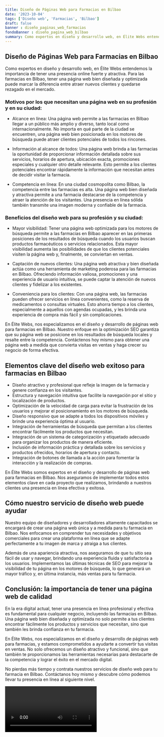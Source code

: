 ```yaml
---
title: Diseño de Páginas Web para Farmacias en Bilbao
date: '2023-10-04'
tags: ['Diseño web', 'Farmacias', 'Bilbao']
draft: false
banner : diseño_paginas_web_farmacias
fondoBanner : diseño_pagina_web_bilbao
summary: Como expertos en diseño y desarrollo web, en Élite Webs entendemos la importancia de tener una presencia online fuerte y atractiva. Para las farmacias en Bilbao, tener una página web bien diseñada y optimizada puede marcar la diferencia entre atraer nuevos clientes y quedarse rezagado en el mercado.
---
```


## Diseño de Páginas Web para Farmacias en Bilbao

Como expertos en diseño y desarrollo web, en Élite Webs entendemos la importancia de tener una presencia online fuerte y atractiva. Para las farmacias en Bilbao, tener una página web bien diseñada y optimizada puede marcar la diferencia entre atraer nuevos clientes y quedarse rezagado en el mercado.

### Motivos por los que necesitan una página web en su profesión y en su ciudad:

- Alcance en línea: Una página web permite a las farmacias en Bilbao llegar a un público más amplio y diverso, tanto local como internacionalmente. No importa en qué parte de la ciudad se encuentren, una página web bien posicionada en los motores de búsqueda puede atraer clientes potenciales de todos los rincones.

- Información al alcance de todos: Una página web brinda a las farmacias la oportunidad de proporcionar información detallada sobre sus servicios, horarios de apertura, ubicación exacta, promociones especiales y cualquier otro detalle relevante. Esto permite a los clientes potenciales encontrar rápidamente la información que necesitan antes de decidir visitar la farmacia.

- Competencia en línea: En una ciudad cosmopolita como Bilbao, la competencia entre las farmacias es alta. Una página web bien diseñada y atractiva permite a una farmacia destacarse de la competencia y atraer la atención de los visitantes. Una presencia en línea sólida también transmite una imagen moderna y confiable de la farmacia.

### Beneficios del diseño web para su profesión y su ciudad:

- Mayor visibilidad: Tener una página web optimizada para los motores de búsqueda permite a las farmacias en Bilbao aparecer en las primeras posiciones de los resultados de búsqueda cuando los usuarios buscan productos farmacéuticos o servicios relacionados. Esta mayor visibilidad aumenta las posibilidades de que los clientes potenciales visiten la página web y, finalmente, se conviertan en ventas.

- Captación de nuevos clientes: Una página web atractiva y bien diseñada actúa como una herramienta de marketing poderosa para las farmacias en Bilbao. Ofreciendo información valiosa, promociones y una experiencia de usuario intuitiva, se puede captar la atención de nuevos clientes y fidelizar a los existentes.

- Conveniencia para los clientes: Con una página web, las farmacias pueden ofrecer servicios en línea convenientes, como la reserva de medicamentos o consultas virtuales. Esto ahorra tiempo a los clientes, especialmente a aquellos con agendas ocupadas, y les brinda una experiencia de compra más fácil y sin complicaciones.

En Élite Webs, nos especializamos en el diseño y desarrollo de páginas web para farmacias en Bilbao. Nuestro enfoque en la optimización SEO garantiza que su página web se posicione en los resultados de búsqueda locales y resalte entre la competencia. Contáctenos hoy mismo para obtener una página web a medida que convierta visitas en ventas y haga crecer su negocio de forma efectiva.

<GifSeo />

<Cta />

## Elementos clave del diseño web exitoso para farmacias en Bilbao

- Diseño atractivo y profesional que refleje la imagen de la farmacia y genere confianza en los visitantes.
- Estructura y navegación intuitiva que facilite la navegación por el sitio y localización de productos.
- Optimización de la velocidad de carga para evitar la frustración de los usuarios y mejorar el posicionamiento en los motores de búsqueda.
- Diseño responsivo que se adapte a todos los dispositivos móviles y brinde una experiencia óptima al usuario.
- Integración de herramientas de búsqueda que permitan a los clientes encontrar fácilmente los productos que necesitan.
- Integración de un sistema de categorización y etiquetado adecuado para organizar los productos de manera eficiente.
- Inclusión de información práctica y detallada sobre los servicios y productos ofrecidos, horarios de apertura y contacto.
- Integración de botones de llamada a la acción para fomentar la interacción y la realización de compras.

En Élite Webs somos expertos en el diseño y desarrollo de páginas web para farmacias en Bilbao. Nos aseguramos de implementar todos estos elementos clave en cada proyecto que realizamos, brindando a nuestros clientes una presencia en línea efectiva y exitosa.

## Cómo nuestro servicio de diseño web puede ayudar

Nuestro equipo de diseñadores y desarrolladores altamente capacitados se encargará de crear una página web única y a medida para tu farmacia en Bilbao. Nos enfocamos en comprender tus necesidades y objetivos comerciales para crear una plataforma en línea que se adapte perfectamente a tu imagen de marca y atraiga a tus clientes.

Además de una apariencia atractiva, nos aseguramos de que tu sitio sea fácil de usar y navegar, brindando una experiencia fluida y satisfactoria a los usuarios. Implementamos las últimas técnicas de SEO para mejorar la visibilidad de tu página en los motores de búsqueda, lo que generará un mayor tráfico y, en última instancia, más ventas para tu farmacia.

## Conclusión: la importancia de tener una página web de calidad

En la era digital actual, tener una presencia en línea profesional y efectiva es fundamental para cualquier negocio, incluyendo las farmacias en Bilbao. Una página web bien diseñada y optimizada no solo permite a tus clientes encontrar fácilmente los productos y servicios que necesitan, sino que también les brinda confianza en tu farmacia.

En Élite Webs, nos especializamos en el diseño y desarrollo de páginas web para farmacias, y estamos comprometidos a ayudarte a convertir tus visitas en ventas. No solo ofrecemos un diseño atractivo y funcional, sino que también te proporcionamos las herramientas necesarias para destacarte de la competencia y lograr el éxito en el mercado digital.

No pierdas más tiempo y contrata nuestros servicios de diseño web para tu farmacia en Bilbao. Contáctanos hoy mismo y descubre cómo podemos llevar tu presencia en línea al siguiente nivel.

<Video />

<CtaBot job='Farmacias' city='Bilbao'/>

<Gmaps query='Bilbao+españa+maps' />